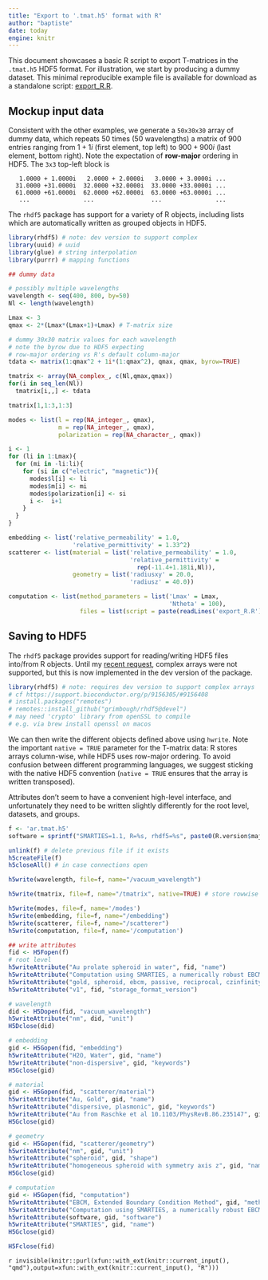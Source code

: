 ```yaml
---
title: "Export to '.tmat.h5' format with R"
author: "baptiste"
date: today
engine: knitr
---
```


This document showcases a basic R script to export T-matrices in the `.tmat.h5` HDF5 format. For illustration, we start by producing a dummy dataset. This minimal reproducible example file is available for download as a standalone script: [export_R.R](export_R.R).

## Mockup input data

Consistent with the other examples, we generate a `50x30x30` array of dummy data, which repeats 50 times (50 wavelengths) a matrix of 900 entries ranging from $1+1i$ (first element, top left) to $900 + 900i$ (last element, bottom right). Note the expectation of **row-major** ordering in HDF5. The `3x3` top-left block is

```
   1.0000 + 1.0000i   2.0000 + 2.0000i   3.0000 + 3.0000i ...
  31.0000 +31.0000i  32.0000 +32.0000i  33.0000 +33.0000i ...
  61.0000 +61.0000i  62.0000 +62.0000i  63.0000 +63.0000i ...
   ...               ...                ...               ...
```

The `rhdf5` package has support for a variety of R objects, including lists which are automatically written as grouped objects in HDF5. 

```r
library(rhdf5) # note: dev version to support complex
library(uuid) # uuid
library(glue) # string interpolation
library(purrr) # mapping functions

## dummy data

# possibly multiple wavelengths
wavelength <- seq(400, 800, by=50)
Nl <- length(wavelength)

Lmax <- 3
qmax <- 2*(Lmax*(Lmax+1)+Lmax) # T-matrix size

# dummy 30x30 matrix values for each wavelength
# note the byrow due to HDF5 expecting
# row-major ordering vs R's default column-major
tdata <- matrix(1:qmax^2 + 1i*(1:qmax^2), qmax, qmax, byrow=TRUE)

tmatrix <- array(NA_complex_, c(Nl,qmax,qmax))
for(i in seq_len(Nl))
  tmatrix[i,,] <- tdata

tmatrix[1,1:3,1:3]

modes <- list(l = rep(NA_integer_, qmax),
              m = rep(NA_integer_, qmax),
              polarization = rep(NA_character_, qmax))

i <- 1
for (li in 1:Lmax){
  for (mi in -li:li){
    for (si in c("electric", "magnetic")){
      modes$l[i] <- li
      modes$m[i] <- mi
      modes$polarization[i] <- si
      i <-  i+1
    }
  }
}

embedding <- list('relative_permeability' = 1.0, 
                  'relative_permittivity' = 1.33^2)
scatterer <- list(material = list('relative_permeability' = 1.0, 
                                  'relative_permittivity' =
                                    rep(-11.4+1.181i,Nl)),
                  geometry = list('radiusxy' = 20.0, 
                                  'radiusz' = 40.0))

computation <- list(method_parameters = list('Lmax' = Lmax, 
                                             'Ntheta' = 100),
                    files = list(script = paste(readLines('export_R.R'), collapse = "\n")))

```


## Saving to HDF5

The `rhdf5` package provides support for reading/writing HDF5 files into/from R objects. Until my [recent request](https://support.bioconductor.org/p/9156305/#9156408), complex arrays were not supported, but this is now implemented in the dev version of the package. 

```r
library(rhdf5) # note: requires dev version to support complex arrays
# cf https://support.bioconductor.org/p/9156305/#9156408
# install.packages("remotes")
# remotes::install_github("grimbough/rhdf5@devel")
# may need 'crypto' library from openSSL to compile
# e.g. via brew install openssl on macos
```

We can then write the different objects defined above using `hwrite`. Note the important `native = TRUE` parameter for the T-matrix data: R stores arrays column-wise, while HDF5 uses row-major ordering. To avoid confusion between different programming languages, we suggest sticking with the native HDF5 convention (`native = TRUE` ensures that the array is written transposed).

Attributes don't seem to have a convenient high-level interface, and unfortunately they need to be written slightly differently for the root level, datasets, and groups.

```r
f <- 'ar.tmat.h5'
software = sprintf("SMARTIES=1.1, R=%s, rhdf5=%s", paste0(R.version$major, R.version$minor), packageVersion("rhdf5"))

unlink(f) # delete previous file if it exists
h5createFile(f)
h5closeAll() # in case connections open

h5write(wavelength, file=f, name="/vacuum_wavelength")

h5write(tmatrix, file=f, name="/tmatrix", native=TRUE) # store rowwise

h5write(modes, file=f, name='/modes')
h5write(embedding, file=f, name="/embedding")
h5write(scatterer, file=f, name="/scatterer")
h5write(computation, file=f, name='/computation')

## write attributes
fid <- H5Fopen(f)
# root level
h5writeAttribute("Au prolate spheroid in water", fid, "name")
h5writeAttribute("Computation using SMARTIES, a numerically robust EBCM implementation for spheroids", fid, "description")
h5writeAttribute("gold, spheroid, ebcm, passive, reciprocal, czinfinity, mirrorxyz", fid, "keywords")
h5writeAttribute("v1", fid, "storage_format_version")

# wavelength
did <- H5Dopen(fid, "vacuum_wavelength")
h5writeAttribute("nm", did, "unit")
H5Dclose(did)

# embedding
gid <- H5Gopen(fid, "embedding")
h5writeAttribute("H2O, Water", gid, "name")
h5writeAttribute("non-dispersive", gid, "keywords")
H5Gclose(gid)

# material
gid <- H5Gopen(fid, "scatterer/material")
h5writeAttribute("Au, Gold", gid, "name")
h5writeAttribute("dispersive, plasmonic", gid, "keywords")
h5writeAttribute("Au from Raschke et al 10.1103/PhysRevB.86.235147", gid, "reference")
H5Gclose(gid)

# geometry
gid <- H5Gopen(fid, "scatterer/geometry")
h5writeAttribute("nm", gid, "unit")
h5writeAttribute("spheroid", gid, "shape")
h5writeAttribute("homogeneous spheroid with symmetry axis z", gid, "name")
H5Gclose(gid)

# computation
gid <- H5Gopen(fid, "computation")
h5writeAttribute("EBCM, Extended Boundary Condition Method", gid, "method")
h5writeAttribute("Computation using SMARTIES, a numerically robust EBCM implementation for spheroids", gid, "description")
h5writeAttribute(software, gid, "software")
h5writeAttribute("SMARTIES", gid, "name")
H5Gclose(gid)

H5Fclose(fid)
```


<!-- export the code into standalone file -->
`r invisible(knitr::purl(xfun::with_ext(knitr::current_input(), "qmd"),output=xfun::with_ext(knitr::current_input(), "R")))`

